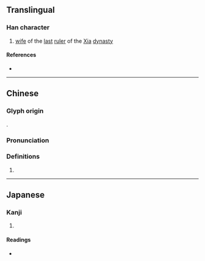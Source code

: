 {{character info/new}}
{{also|妹}}
==Translingual==

===Han character===
{{Han char|rn=38|rad=女|as=05|sn=8|four=45490|canj=VDJ|ids=⿰女末}}

# [[wife]] of the [[last]] [[ruler]] of the [[w:Xia Dynasty|Xia]] [[dynasty]]

====References====
* {{Han ref|kx=0257.290|dkj=06139|dj=0522.240|hdz=21034.070|uh=59BA|ud=22970|bh=CC45|bd=52293}}

----

==Chinese==
{{zh-forms}}

===Glyph origin===
{{Han etym}}
{{Han compound|女|末|c1=s|c2=p|t1=female, woman|ls=psc}}.

===Pronunciation===
{{zh-pron
|m=mò
|c=mut6
|mc=y
|oc=y
|ma=
|cat=pn
}}

===Definitions===
{{zh-hanzi}}

# {{rfdef|lang=zh}}

----

==Japanese==

===Kanji===
{{ja-kanji|grade=|rs=女05}}

# {{defn|lang=ja|sort=女05}}

====Readings====
* {{ja-readings|on=[[ばつ]] (batsu), [[まち]] (machi), [[まつ]] (matsu)|kun=[[あざな]] (azana)}}